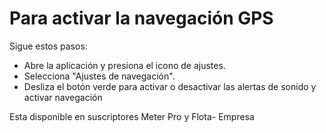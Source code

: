 # Para activar la navegación GPS
 Sigue estos pasos:

* Abre la aplicación y presiona el icono de ajustes.
* Selecciona "Ajustes de navegación".
* Desliza el botón verde para activar o desactivar las alertas de sonido y activar navegación

Esta disponible en suscriptores Meter Pro y Flota- Empresa
